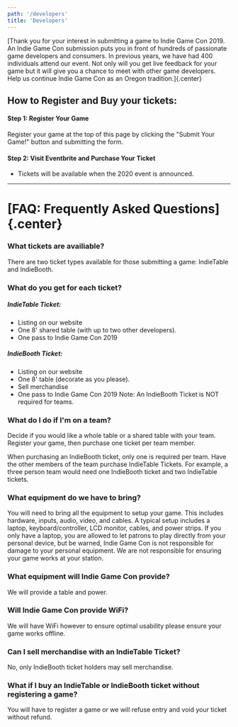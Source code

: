 ```yaml
---
path: '/developers'
title: 'Developers'
---
```



<GameFormContainer />

[Thank you for your interest in submitting a game to Indie Game Con 2019. An Indie Game Con submission puts you in front of hundreds of passionate game developers and consumers. In previous years, we have had 400 individuals attend our event. Not only will you get live feedback for your game but it will give you a chance to meet with other game developers. Help us continue Indie Game Con as an Oregon tradition.]{.center}

## How to Register and Buy your tickets:

#### Step 1: Register Your Game

Register your game at the top of this page by clicking the "Submit Your Game!" button and submitting the form.

#### Step 2: Visit Eventbrite and Purchase Your Ticket

- Tickets will be available when the 2020 event is announced.

---

# [FAQ: Frequently Asked Questions]{.center}

### What tickets are availiable?

There are two ticket types available for those submitting a game: IndieTable and IndieBooth.

### What do you get for each ticket?

##### IndieTable Ticket:

- Listing on our website
- One 8' shared table (with up to two other developers).
- One pass to Indie Game Con 2019

##### IndieBooth Ticket:

- Listing on our website
- One 8' table (decorate as you please).
- Sell merchandise
- One pass to Indie Game Con 2019
  Note: An IndieBooth Ticket is NOT required for teams.

### What do I do if I'm on a team?

Decide if you would like a whole table or a shared table with your team. Register your game, then purchase one ticket per team member.

When purchasing an IndieBooth ticket, only one is required per team. Have the other members of the team purchase IndieTable Tickets. For example, a three person team would need one IndieBooth ticket and two IndieTable tickets.

### What equipment do we have to bring?

You will need to bring all the equipment to setup your game. This includes hardware, inputs, audio, video, and cables. A typical setup includes a laptop, keyboard/controller, LCD monitor, cables, and power strips. If you only have a laptop, you are allowed to let patrons to play directly from your personal device, but be warned, Indie Game Con is not responsible for damage to your personal equipment. We are not responsible for ensuring your game works at your station.

### What equipment will Indie Game Con provide?

We will provide a table and power.

### Will Indie Game Con provide WiFi?

We will have WiFi however to ensure optimal usability please ensure your game works offline.

### Can I sell merchandise with an IndieTable Ticket?

No, only IndieBooth ticket holders may sell merchandise.

### What if I buy an IndieTable or IndieBooth ticket without registering a game?

You will have to register a game or we will refuse entry and void your ticket without refund.

